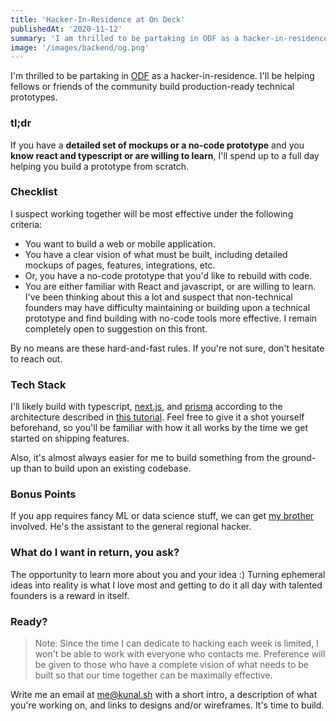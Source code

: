 ```yaml
---
title: 'Hacker-In-Residence at On Deck'
publishedAt: '2020-11-12'
summary: 'I am thrilled to be partaking in ODF as a hacker-in-residence.'
image: '/images/backend/og.png'
---
```


I'm thrilled to be partaking in [ODF](https://www.beondeck.com/) as a hacker-in-residence. I'll be helping fellows or friends of the community build production-ready technical prototypes.

### tl;dr

If you have a **detailed set of mockups or a no-code prototype** and you **know react and typescript or are willing to learn**, I'll spend up to a full day helping you build a prototype from scratch.

### Checklist

I suspect working together will be most effective under the following criteria:

- You want to build a web or mobile application.
- You have a clear vision of what must be built, including detailed mockups of pages, features, integrations, etc.
- Or, you have a no-code prototype that you'd like to rebuild with code.
- You are either familiar with React and javascript, or are willing to learn. I've been thinking about this a lot and suspect that non-technical founders may have difficulty maintaining or building upon a technical prototype and find building with no-code tools more effective. I remain completely open to suggestion on this front.

By no means are these hard-and-fast rules. If you're not sure, don't hesitate to reach out.

### Tech Stack

I'll likely build with typescript, [next.js](https://nextjs.org), and [prisma](https://prisma.io) according to the architecture described in [this tutorial](/posts/building-a-fullstack-twitter-clone). Feel free to give it a shot yourself beforehand, so you'll be familiar with how it all works by the time we get started on shipping features.

Also, it's almost always easier for me to build something from the ground-up than to build upon an existing codebase.

### Bonus Points

If you app requires fancy ML or data science stuff, we can get [my brother](https://veeraldoesdata.com) involved. He's the assistant to the general regional hacker.

### What do I want in return, you ask?

The opportunity to learn more about you and your idea :) Turning ephemeral ideas into reality is what I love most and getting to do it all day with talented founders is a reward in itself.

### Ready?

> Note: Since the time I can dedicate to hacking each week is limited, I won't be able to work with everyone who contacts me. Preference will be given to those who have a complete vision of what needs to be built so that our time together can be maximally effective.

Write me an email at [me@kunal.sh](mailto:me@kunal.sh) with a short intro, a description of what you're working on, and links to designs and/or wireframes. It's time to build.
